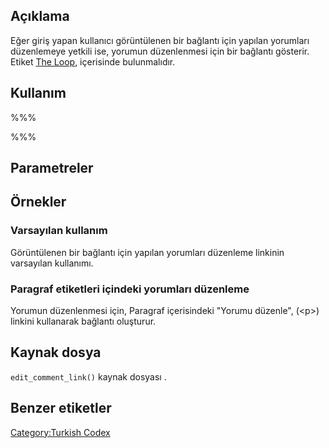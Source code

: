 == Açıklama ==

Eğer giriş yapan kullanıcı görüntülenen bir bağlantı için yapılan yorumları düzenlemeye yetkili ise, yorumun düzenlenmesi için bir bağlantı gösterir. Etiket [[The Loop]], içerisinde bulunmalıdır.


== Kullanım ==

%%% <?php edit_comment_link( $link, $before, $after ); ?> %%%

== Parametreler ==

{{Parameter|$link|string|Bağlantı metni.|optional|'Edit This'}}
{{Parameter|$before|string|Bağlantı metninden önce yazılacak yazı.|optional}}
{{Parameter|$after|string|Bağlantı metninden sonra yazılacak yazı.|optional}}

== Örnekler ==

=== Varsayılan kullanım ===

Görüntülenen bir bağlantı için yapılan yorumları düzenleme linkinin varsayılan kullanımı.
 
 <?php edit_comment_link(); ?>

=== Paragraf etiketleri içindeki yorumları düzenleme  ===

Yorumun düzenlenmesi için, Paragraf içerisindeki "Yorumu düzenle", (&lt;p&gt;) linkini kullanarak bağlantı oluşturur.

 <?php edit_comment_link('edit comment', '&lt;p&gt;', '&lt;/p&gt;'); ?>


== Kaynak dosya ==

<tt>edit_comment_link()</tt> kaynak dosyası {{Trac|wp-includes/link-template.php}}.

== Benzer etiketler ==

{{Edit Link Tags}}

{{Tag Footer}}

[[Category:Turkish Codex]]